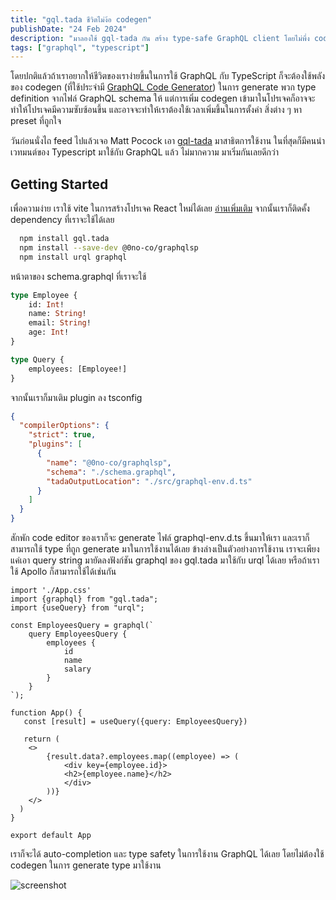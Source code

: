 ```yaml
---
title: "gql.tada ชีวิตไม่ง้อ codegen"
publishDate: "24 Feb 2024"
description: "มาลองใช้ gql-tada กัน สร้าง type-safe GraphQL client โดยไม่พึ่ง codegen"
tags: ["graphql", "typescript"]
---
```


โดยปกติแล้วถ้าเราอยากให้ชีวิตของเราง่ายขึ้นในการใช้ GraphQL กับ TypeScript ก็จะต้องใช้พลังของ codegen (ที่ใช้ประจำมี [GraphQL Code Generator](https://the-guild.dev/graphql/codegen)) ในการ generate พวก type definition
จากไฟล์ GraphQL schema ให้ แต่การเพิ่ม codegen เข้ามาในโปรเจคก็อาจจะทำให้โปรเจคมีความซับซ้อนขึ้น และอาจจะทำให้เราต้องใช้เวลาเพิ่มขึ้นในการตั้งค่า
สิ่งต่าง ๆ หา preset ที่ถูกใจ

วันก่อนนั่งไถ feed ไปแล้วเจอ Matt Pocock เอา [gql-tada](https://gql-tada.0no.co/) มาสาธิตการใช้งาน ในที่สุดก็มีคนนำเวทมนต์ของ Typescript มาใช้กับ GraphQL แล้ว
ไม่มากความ มาเริ่มกันเลยดีกว่า

## Getting Started

เพื่อความง่าย เราใช้ vite ในการสร้างโปรเจค React ใหม่ได้เลย [อ่านเพิ่มเติม](https://vitejs.dev/guide/) จากนั้นเราก็ติดคั้ง dependency ที่เราจะใช้ได้เลย

```bash
  npm install gql.tada
  npm install --save-dev @0no-co/graphqlsp
  npm install urql graphql
```

หน้าตาของ schema.graphql  ที่เราจะใช้

```graphql
type Employee {
    id: Int!
    name: String!
    email: String!
    age: Int!
}

type Query {
    employees: [Employee!]
}
```

จากนั้นเราก็มาเติม plugin ลง tsconfig

```json
{
  "compilerOptions": {
    "strict": true,
    "plugins": [
      {
        "name": "@0no-co/graphqlsp",
        "schema": "./schema.graphql",
        "tadaOutputLocation": "./src/graphql-env.d.ts"
      }
    ]
  }
}
```

สักพัก code editor ของเราก็จะ generate ไฟล์ graphql-env.d.ts ขึ้นมาให้เรา และเราก็สามารถใช้ type ที่ถูก generate มาในการใช้งานได้เลย
ข้างล่างเป็นตัวอย่างการใช้งาน เราจะเพียงแค่เอา query string มายัดลงฟังก์ชัน graphql ของ gql.tada มาใช้กับ urql ได้เลย หรือถ้าเราใช้ Apollo
ก็สามารถใช้ได้เช่นกัน

```tsx
import './App.css'
import {graphql} from "gql.tada";
import {useQuery} from "urql";

const EmployeesQuery = graphql(`
    query EmployeesQuery {
        employees {
            id
            name
            salary
        }
    }
`);

function App() {
   const [result] = useQuery({query: EmployeesQuery})

   return (
    <>
        {result.data?.employees.map((employee) => (
            <div key={employee.id}>
            <h2>{employee.name}</h2>
            </div>
        ))}
    </>
  )
}

export default App
```

เราก็จะได้ auto-completion และ type safety ในการใช้งาน GraphQL ได้เลย โดยไม่ต้องใช้ codegen ในการ generate type มาใช้งาน

![screenshot](./screenshot.png)
